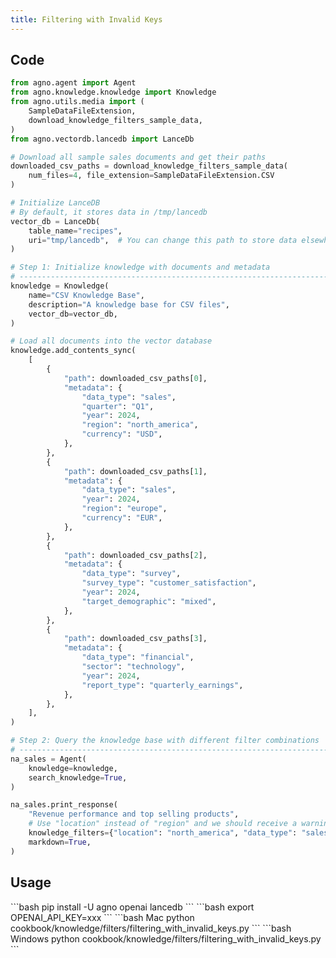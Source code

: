 ```yaml
---
title: Filtering with Invalid Keys
---
```


## Code

```python
from agno.agent import Agent
from agno.knowledge.knowledge import Knowledge
from agno.utils.media import (
    SampleDataFileExtension,
    download_knowledge_filters_sample_data,
)
from agno.vectordb.lancedb import LanceDb

# Download all sample sales documents and get their paths
downloaded_csv_paths = download_knowledge_filters_sample_data(
    num_files=4, file_extension=SampleDataFileExtension.CSV
)

# Initialize LanceDB
# By default, it stores data in /tmp/lancedb
vector_db = LanceDb(
    table_name="recipes",
    uri="tmp/lancedb",  # You can change this path to store data elsewhere
)

# Step 1: Initialize knowledge with documents and metadata
# -----------------------------------------------------------------------------
knowledge = Knowledge(
    name="CSV Knowledge Base",
    description="A knowledge base for CSV files",
    vector_db=vector_db,
)

# Load all documents into the vector database
knowledge.add_contents_sync(
    [
        {
            "path": downloaded_csv_paths[0],
            "metadata": {
                "data_type": "sales",
                "quarter": "Q1",
                "year": 2024,
                "region": "north_america",
                "currency": "USD",
            },
        },
        {
            "path": downloaded_csv_paths[1],
            "metadata": {
                "data_type": "sales",
                "year": 2024,
                "region": "europe",
                "currency": "EUR",
            },
        },
        {
            "path": downloaded_csv_paths[2],
            "metadata": {
                "data_type": "survey",
                "survey_type": "customer_satisfaction",
                "year": 2024,
                "target_demographic": "mixed",
            },
        },
        {
            "path": downloaded_csv_paths[3],
            "metadata": {
                "data_type": "financial",
                "sector": "technology",
                "year": 2024,
                "report_type": "quarterly_earnings",
            },
        },
    ],
)

# Step 2: Query the knowledge base with different filter combinations
# ------------------------------------------------------------------------------
na_sales = Agent(
    knowledge=knowledge,
    search_knowledge=True,
)

na_sales.print_response(
    "Revenue performance and top selling products",
    # Use "location" instead of "region" and we should receive a warning that the key is invalid
    knowledge_filters={"location": "north_america", "data_type": "sales"},
    markdown=True,
)
```

## Usage

<Steps>
  <Step title="Install libraries">
    ```bash
    pip install -U agno openai lancedb
    ``` 
  </Step>           
  <Step title="Set environment variables">
    ```bash
    export OPENAI_API_KEY=xxx
    ```
  </Step>

  <Step title="Run the example">
    <CodeGroup>
    ```bash Mac
    python cookbook/knowledge/filters/filtering_with_invalid_keys.py
    ```
    ```bash Windows
    python cookbook/knowledge/filters/filtering_with_invalid_keys.py
    ```
    </CodeGroup>
  </Step>
</Steps>    